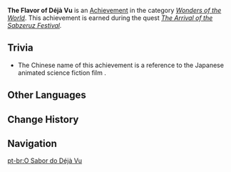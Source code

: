 {{Achievement Infobox
|title        = 
|id           = 84071
|order id     = 5050
|category     = Wonders of the World
|description  = Pick the [[Sunsettia]]-flavored box of candy by yourself.
|requirements = Earned during ''[[The Arrival of the Sabzeruz Festival]].''
|primogems    = 5
|tracking     = 
|quest        = The Morn a Thousand Roses Brings
|hidden       = 1
|type         = Quest
}}
'''The Flavor of Déjà Vu''' is an [[Achievement]] in the category ''[[Wonders of the World]]''. This achievement is earned during the quest ''[[The Arrival of the Sabzeruz Festival]].''
<!--
==Gameplay Notes==
-->
==Trivia==
* The Chinese name of this achievement{{lang|zh=负荷口味的既视感|zh_tl=Load Flavor of Déjà Vu}} is a reference to the Japanese animated science fiction film ''{{w|Steins;Gate: The Movie − Load Region of Déjà Vu}}''{{lang|zh=命运石之门 负荷领域的既视感}}.

<!--
==Video Guides==
{{EVT
|video1   = 
|caption1 = 
}}
-->

==Other Languages==
{{Other Languages
|en      = The Flavor of Déjà Vu
|zhs     = 负荷口味的既视感
|zhs_rm  = Fùhè Kǒuwèi de Jìshìgǎn
|zht     = 負荷口味的既視感
|zht_rm  = Fùhè Kǒuwèi de Jìshìgǎn
|zh_tl   = Load Flavor of Déjà Vu
|ja      = デジャヴュの味
|ja_rm   = Dejavu no Aji
|ja_tl   = The Flavor of Déjà Vu
|ko      = 강요된 맛의 기시감
|ko_rm   = Gangyodoen Mat-ui Gisigam
|ko_tl   = Déjà Vu of a Forced Flavor
|es      = Déjà vu
|es_tl   = Déjà Vu
|fr      = Le goût du déjà-vu
|fr_tl   = The Flavor of Déjà Vu
|ru      = Вкус дежавю
|ru_tl   = The Flavor of Déjà Vu
|th      = เดจาวูที่เปี่ยมด้วยรสชาติ
|th_rm   = 
|th_tl   = 
|vi      = Déjà Vu Về Mùi Vị
|vi_tl   = 
|de      = Der Geschmack von Déjà-vu
|de_tl   = The Flavor of Déjà Vu
|id      = Nikmatnya Rasa Déjà Vu
|id_tl   = The Delicious Taste of Déjà Vu
|pt      = O Sabor do Déjà Vu
|pt_tl   = The Flavor of Déjà Vu
|tr      = Dejavunun Tadı
|tr_tl   = 
|it      = Il sapore del déjà vu
|it_tl   = 
}}

==Change History==
{{Change History|3.0}}
<!--
==References==
{{Reflist}}
-->
==Navigation==
{{Achievement Navbox}}

[[pt-br:O Sabor do Déjà Vu]]